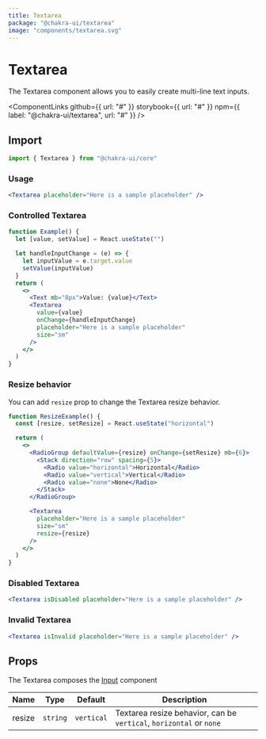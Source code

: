 ```yaml
---
title: Textarea
package: "@chakra-ui/textarea"
image: "components/textarea.svg"
---
```



# Textarea

The Textarea component allows you to easily create multi-line text inputs.

<ComponentLinks
  github={{ url: "#" }}
  storybook={{ url: "#" }}
  npm={{ label: "@chakra-ui/textarea", url: "#" }}
/>

<carbon-ad></carbon-ad>

## Import

```js
import { Textarea } from "@chakra-ui/core"
```

### Usage

```jsx
<Textarea placeholder="Here is a sample placeholder" />
```

### Controlled Textarea

```jsx
function Example() {
  let [value, setValue] = React.useState("")

  let handleInputChange = (e) => {
    let inputValue = e.target.value
    setValue(inputValue)
  }
  return (
    <>
      <Text mb="8px">Value: {value}</Text>
      <Textarea
        value={value}
        onChange={handleInputChange}
        placeholder="Here is a sample placeholder"
        size="sm"
      />
    </>
  )
}
```

### Resize behavior

You can add `resize` prop to change the Textarea resize behavior.

```jsx
function ResizeExample() {
  const [resize, setResize] = React.useState("horizontal")

  return (
    <>
      <RadioGroup defaultValue={resize} onChange={setResize} mb={6}>
        <Stack direction="row" spacing={5}>
          <Radio value="horizontal">Horizontal</Radio>
          <Radio value="vertical">Vertical</Radio>
          <Radio value="none">None</Radio>
        </Stack>
      </RadioGroup>

      <Textarea
        placeholder="Here is a sample placeholder"
        size="sm"
        resize={resize}
      />
    </>
  )
}
```

### Disabled Textarea

```jsx
<Textarea isDisabled placeholder="Here is a sample placeholder" />
```

### Invalid Textarea

```jsx
<Textarea isInvalid placeholder="Here is a sample placeholder" />
```

## Props

The Textarea composes the [Input](/input) component

| Name   | Type     | Default    | Description                                                         |
| ------ | -------- | ---------- | ------------------------------------------------------------------- |
| resize | `string` | `vertical` | Textarea resize behavior, can be `vertical`, `horizontal` or `none` |
